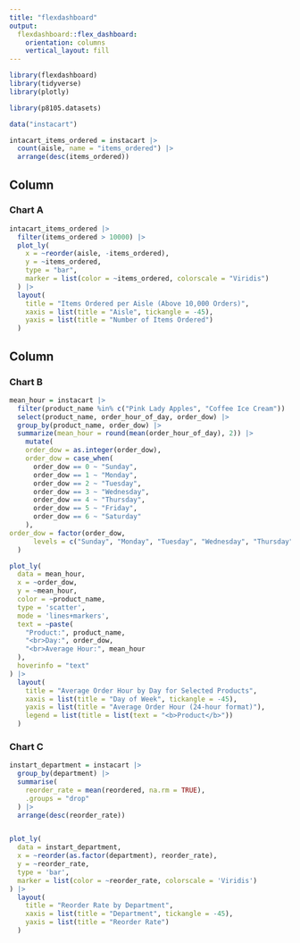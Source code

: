 ```yaml
---
title: "flexdashboard"
output: 
  flexdashboard::flex_dashboard:
    orientation: columns
    vertical_layout: fill
---
```


```r
library(flexdashboard)
library(tidyverse)
library(plotly)

library(p8105.datasets)

data("instacart")

intacart_items_ordered = instacart |> 
  count(aisle, name = "items_ordered") |> 
  arrange(desc(items_ordered))
```

Column {data-width=650}
-----------------------------------------------------------------------

### Chart A

```r

intacart_items_ordered |> 
  filter(items_ordered > 10000) |> 
  plot_ly(
    x = ~reorder(aisle, -items_ordered),
    y = ~items_ordered,
    type = "bar",
    marker = list(color = ~items_ordered, colorscale = "Viridis")
  ) |>
  layout(
    title = "Items Ordered per Aisle (Above 10,000 Orders)",
    xaxis = list(title = "Aisle", tickangle = -45),
    yaxis = list(title = "Number of Items Ordered")
  )
```

Column {data-width=350}
-----------------------------------------------------------------------

### Chart B

```r
mean_hour = instacart |> 
  filter(product_name %in% c("Pink Lady Apples", "Coffee Ice Cream")) |> 
  select(product_name, order_hour_of_day, order_dow) |> 
  group_by(product_name, order_dow) |> 
  summarize(mean_hour = round(mean(order_hour_of_day), 2)) |> 
    mutate(
    order_dow = as.integer(order_dow),
    order_dow = case_when(
      order_dow == 0 ~ "Sunday",
      order_dow == 1 ~ "Monday",
      order_dow == 2 ~ "Tuesday",
      order_dow == 3 ~ "Wednesday",
      order_dow == 4 ~ "Thursday",
      order_dow == 5 ~ "Friday",
      order_dow == 6 ~ "Saturday"
    ),
order_dow = factor(order_dow,
      levels = c("Sunday", "Monday", "Tuesday", "Wednesday", "Thursday", "Friday", "Saturday"))
  )

plot_ly(
  data = mean_hour,
  x = ~order_dow,
  y = ~mean_hour,
  color = ~product_name,
  type = 'scatter',
  mode = 'lines+markers',
  text = ~paste(
    "Product:", product_name,
    "<br>Day:", order_dow,
    "<br>Average Hour:", mean_hour
  ),
  hoverinfo = "text"
) |>
  layout(
    title = "Average Order Hour by Day for Selected Products",
    xaxis = list(title = "Day of Week", tickangle = -45),
    yaxis = list(title = "Average Order Hour (24-hour format)"),
    legend = list(title = list(text = "<b>Product</b>"))
  )
```

### Chart C

```r
instart_department = instacart |> 
  group_by(department) |> 
  summarise(
    reorder_rate = mean(reordered, na.rm = TRUE),
    .groups = "drop"
  ) |> 
  arrange(desc(reorder_rate))


plot_ly(
  data = instart_department,
  x = ~reorder(as.factor(department), reorder_rate),
  y = ~reorder_rate,
  type = 'bar',
  marker = list(color = ~reorder_rate, colorscale = 'Viridis')
) |>
  layout(
    title = "Reorder Rate by Department",
    xaxis = list(title = "Department", tickangle = -45),
    yaxis = list(title = "Reorder Rate")
  )

```


